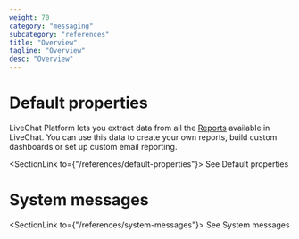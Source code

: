 ```yaml
---
weight: 70
category: "messaging"
subcategory: "references"
title: "Overview"
tagline: "Overview"
desc: "Overview"
---
```


# Default properties

LiveChat Platform lets you extract data from all the [Reports](https://www.livechatinc.com/help/reporting-options-available-in-livechat/) available in LiveChat. You can use this data to create your own reports, build custom dashboards or set up custom email reporting.

<SectionLink to={"/references/default-properties"}>
  See Default properties
</SectionLink>

# System messages

<SectionLink to={"/references/system-messages"}>
  See System messages
</SectionLink>
